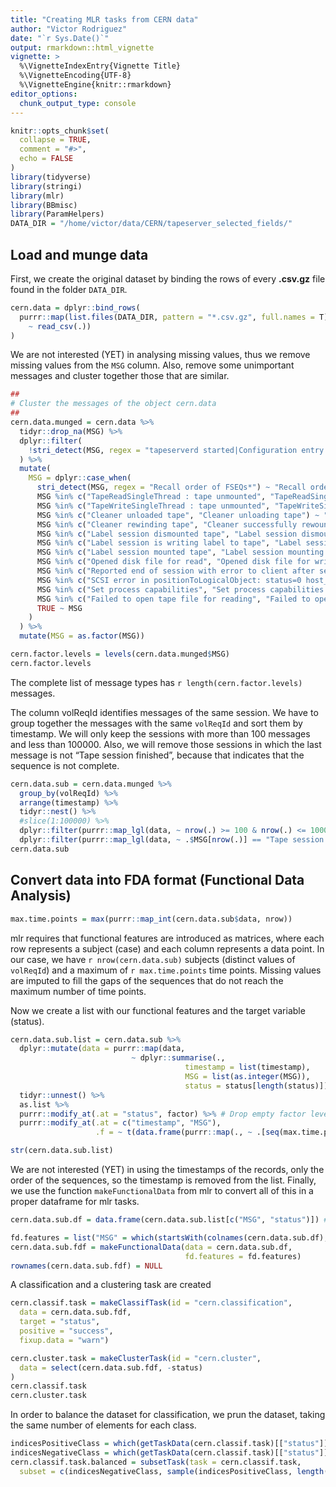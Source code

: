 ```yaml
---
title: "Creating MLR tasks from CERN data"
author: "Victor Rodriguez"
date: "`r Sys.Date()`"
output: rmarkdown::html_vignette
vignette: >
  %\VignetteIndexEntry{Vignette Title}
  %\VignetteEncoding{UTF-8}
  %\VignetteEngine{knitr::rmarkdown}
editor_options: 
  chunk_output_type: console
---
```


```r
knitr::opts_chunk$set(
  collapse = TRUE,
  comment = "#>",
  echo = FALSE
)
library(tidyverse)
library(stringi)
library(mlr)
library(BBmisc)
library(ParamHelpers)
DATA_DIR = "/home/victor/data/CERN/tapeserver_selected_fields/"
```

## Load and munge data

First, we create the original dataset by binding the rows of every **.csv.gz** file
found in the folder `DATA_DIR`.
```r
cern.data = dplyr::bind_rows(
  purrr::map(list.files(DATA_DIR, pattern = "*.csv.gz", full.names = T),
    ~ read_csv(.))
)
```

We are not interested (YET) in analysing missing values, thus we remove missing values from the
`MSG` column. Also, remove some unimportant messages and cluster together those that
are similar.
```r
##
# Cluster the messages of the object cern.data
##
cern.data.munged = cern.data %>%
  tidyr::drop_na(MSG) %>%
  dplyr::filter(
    !stri_detect(MSG, regex = "tapeserverd started|Configuration entry|The external startup script *|[ReadFile::position] - Reading *|In XrootC2FSReadFile:: *|In XrootReadFile:: *|ProcessForker*|Stack trace|The external startup script*|Got process ID*|Handling *|TapeDaemon parent process succesfully created socket pair *|TPCONFIG line")
  ) %>%
  mutate(
    MSG = dplyr::case_when(
      stri_detect(MSG, regex = "Recall order of FSEQs*") ~ "Recall order of FSEQs",
      MSG %in% c("TapeReadSingleThread : tape unmounted", "TapeReadSingleThread: Tape unloaded") ~ "TapeReadSingleThread: tape unmounted",
      MSG %in% c("TapeWriteSingleThread : tape unmounted", "TapeWriteSingleThread: Tape unloaded") ~ "TapeWriteSingleThread: tape unmounted",
      MSG %in% c("Cleaner unloaded tape", "Cleaner unloading tape") ~ "Cleaner unloaded tape",
      MSG %in% c("Cleaner rewinding tape", "Cleaner successfully rewound tape") ~ "Cleaner rewound tape",
      MSG %in% c("Label session dismounted tape", "Label session dismounting tape") ~ "Label session dismounted tape",
      MSG %in% c("Label session is writing label to tape", "Label session is writing label with LBP to tape", "Label session has written label to tape", "Label session has written label with LBP to tape") ~ "Label session has written label to tape",
      MSG %in% c("Label session mounted tape", "Label session mounting tape") ~ "Label session mounted tape",
      MSG %in% c("Opened disk file for read", "Opened disk file for writing") ~ "Opened disk file",
      MSG %in% c("Reported end of session with error to client after sending file errors", "Reported failed file(s) to the client before end of session") ~ "Reported end of session with errors",
      MSG %in% c("SCSI error in positionToLogicalObject: status=0 host_status=0x3 driver_status=0: SCSI command failed with host_status: TIME OUT", "SCSI error in positionToLogicalObject: status=0x2 host_status=0 driver_status=0x8: SCSI command failed with status CHECK CONDITION: Sense Information: Blank Check: End-of-data detected", "SCSI error in positionToLogicalObject: status=0x2 host_status=0 driver_status=0x8: SCSI command failed with status CHECK CONDITION: Sense Information: Hardware Error: Internal target failure") ~ "SCSI error",
      MSG %in% c("Set process capabilities", "Set process capabilities for using tape") ~ "Set process capabilities",
      MSG %in% c("Failed to open tape file for reading", "Failed to open tape file for writing") ~ "Failed to open tape file",
      TRUE ~ MSG
    )
  ) %>%
  mutate(MSG = as.factor(MSG))
```

```r
cern.factor.levels = levels(cern.data.munged$MSG)
cern.factor.levels
```

The complete list of message types has `r length(cern.factor.levels)` messages. 

The column volReqId identifies messages of the same session. We have to group
together the messages with the same `volReqId` and sort them by timestamp. We will 
only keep the sessions with more than 100 messages and less than 100000. Also,
we will remove those sessions in which the last message is not "Tape session finished",
because that indicates that the sequence is not complete.
```r
cern.data.sub = cern.data.munged %>%
  group_by(volReqId) %>%
  arrange(timestamp) %>%
  tidyr::nest() %>%
  #slice(1:100000) %>%
  dplyr::filter(purrr::map_lgl(data, ~ nrow(.) >= 100 & nrow(.) <= 10000)) %>%
  dplyr::filter(purrr::map_lgl(data, ~ .$MSG[nrow(.)] == "Tape session finished")) # Last message is tape session finished
cern.data.sub
```

## Convert data into FDA format (Functional Data Analysis)

```r
max.time.points = max(purrr::map_int(cern.data.sub$data, nrow))
```
mlr requires that functional features are introduced as matrices, where each row
represents a subject (case) and each column represents a data point. In our case,
we have `r nrow(cern.data.sub)` subjects (distinct values of `volReqId`) and a
maximum of `r max.time.points` time points. Missing values are imputed to fill the
gaps of the sequences that do not reach the maximum number of time points.

Now we create a list with our functional features and the target variable (status).
```r
cern.data.sub.list = cern.data.sub %>%
  dplyr::mutate(data = purrr::map(data,
                           ~ dplyr::summarise(.,
                                       timestamp = list(timestamp),
                                       MSG = list(as.integer(MSG)),
                                       status = status[length(status)]))) %>%
  tidyr::unnest() %>%
  as.list %>%
  purrr::modify_at(.at = "status", factor) %>% # Drop empty factor levels
  purrr::modify_at(.at = c("timestamp", "MSG"),
                   .f = ~ t(data.frame(purrr::map(., ~ .[seq(max.time.points)]))))

str(cern.data.sub.list)
```

We are not interested (YET) in using the timestamps of the records, only the order
of the sequences, so the timestamp is removed from the list. Finally, we use the
function `makeFunctionalData` from mlr to convert all of this in a proper dataframe
for mlr tasks.
```r
cern.data.sub.df = data.frame(cern.data.sub.list[c("MSG", "status")]) #Timestamp is not used for now

fd.features = list("MSG" = which(startsWith(colnames(cern.data.sub.df), "MSG.")))
cern.data.sub.fdf = makeFunctionalData(data = cern.data.sub.df,
                                       fd.features = fd.features)
rownames(cern.data.sub.fdf) = NULL
```

A classification and a clustering task are created
```r
cern.classif.task = makeClassifTask(id = "cern.classification",
  data = cern.data.sub.fdf,
  target = "status",
  positive = "success",
  fixup.data = "warn")

cern.cluster.task = makeClusterTask(id = "cern.cluster",
  data = select(cern.data.sub.fdf, -status)
)
cern.classif.task
cern.cluster.task
```

In order to balance the dataset for classification, we prun the dataset, taking
the same number of elements for each class.
```r
indicesPositiveClass = which(getTaskData(cern.classif.task)[["status"]] == "success")
indicesNegativeClass = which(getTaskData(cern.classif.task)[["status"]] == "failure")
cern.classif.task.balanced = subsetTask(task = cern.classif.task, 
  subset = c(indicesNegativeClass, sample(indicesPositiveClass, length(indicesNegativeClass))))
```



```r

```



